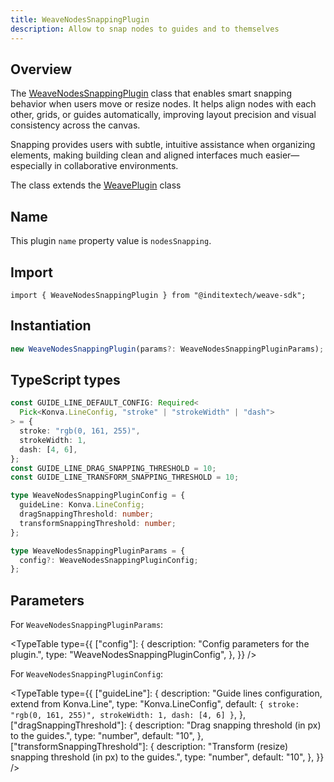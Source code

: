 ```yaml
---
title: WeaveNodesSnappingPlugin
description: Allow to snap nodes to guides and to themselves
---
```



## Overview

The [WeaveNodesSnappingPlugin](https://github.com/InditexTech/weavejs/blob/main/code/packages/sdk/src/plugins/nodes-snapping/nodes-snapping.ts)
class that enables smart snapping behavior when users move or resize nodes. It helps align nodes with
each other, grids, or guides automatically, improving layout precision and visual consistency across
the canvas.

Snapping provides users with subtle, intuitive assistance when organizing elements, making building
clean and aligned interfaces much easier—especially in collaborative environments.

The class extends the [WeavePlugin](/docs/sdk/api-reference/plugins/plugin) class

## Name

This plugin `name` property value is `nodesSnapping`.

## Import

```shell
import { WeaveNodesSnappingPlugin } from "@inditextech/weave-sdk";
```

## Instantiation

```ts
new WeaveNodesSnappingPlugin(params?: WeaveNodesSnappingPluginParams);
```

## TypeScript types

```ts
const GUIDE_LINE_DEFAULT_CONFIG: Required<
  Pick<Konva.LineConfig, "stroke" | "strokeWidth" | "dash">
> = {
  stroke: "rgb(0, 161, 255)",
  strokeWidth: 1,
  dash: [4, 6],
};
const GUIDE_LINE_DRAG_SNAPPING_THRESHOLD = 10;
const GUIDE_LINE_TRANSFORM_SNAPPING_THRESHOLD = 10;

type WeaveNodesSnappingPluginConfig = {
  guideLine: Konva.LineConfig;
  dragSnappingThreshold: number;
  transformSnappingThreshold: number;
};

type WeaveNodesSnappingPluginParams = {
  config?: WeaveNodesSnappingPluginConfig;
};
```

## Parameters

For `WeaveNodesSnappingPluginParams`:

<TypeTable
  type={{
    ["config"]: {
      description: "Config parameters for the plugin.",
      type: "WeaveNodesSnappingPluginConfig",
    },
  }}
/>

For `WeaveNodesSnappingPluginConfig`:

<TypeTable
  type={{
    ["guideLine"]: {
      description: "Guide lines configuration, extend from Konva.Line",
      type: "Konva.LineConfig",
      default: `{
        stroke: "rgb(0, 161, 255)",
        strokeWidth: 1,
        dash: [4, 6]
      }`,
    },
    ["dragSnappingThreshold"]: {
      description: "Drag snapping threshold (in px) to the guides.",
      type: "number",
      default: "10",
    },
    ["transformSnappingThreshold"]: {
      description:
        "Transform (resize) snapping threshold (in px) to the guides.",
      type: "number",
      default: "10",
    },
  }}
/>
